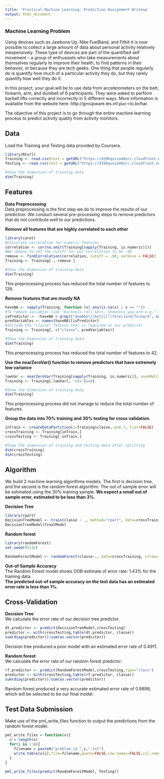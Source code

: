 ```yaml
---
title: 'Practical Machine Learning: Prediction Assignment Writeup'
output: html_document
---
```

  
### Machine Learning Problem
Using devices such as Jawbone Up, Nike FuelBand, and Fitbit it is now possible to collect a large amount of data about personal activity relatively inexpensively. These type of devices are part of the quantified self movement – a group of enthusiasts who take measurements about themselves regularly to improve their health, to find patterns in their behavior, or because they are tech geeks. One thing that people regularly do is quantify how much of a particular activity they do, but they rarely quantify how well they do it. 

In this project, your goal will be to use data from accelerometers on the belt, forearm, arm, and dumbell of 6 participants. They were asked to perform barbell lifts correctly and incorrectly in 5 different ways. More information is available from the website here: http://groupware.les.inf.puc-rio.br/har.  

The objective of this project is to go through the entire machine learning process to predict activity quality from activity monitors.
  
## Data  
Load the Training and Testing data provided by Coursera.

```r
library(RCurl)
Training <- read.csv(text = getURL("https://d396qusza40orc.cloudfront.net/predmachlearn/pml-training.csv"))
Testing <- read.csv(text = getURL("https://d396qusza40orc.cloudfront.net/predmachlearn/pml-testing.csv"))

#Show the dimension of training data
dim(Training)
```
  
## Features
**Data Preprocessing**  
Data preprocessing is the first step we do to improve the results of our prediction. We conduct several pre-processing steps to remove predictors that do not contribute well to our predictions.
  
**Remove all features that are highly correlated to each other**
```r
library(caret)
#Calculate correlation for numeric features
correlation <- cor(na.omit(Training[sapply(Training, is.numeric)]))
#We choose to set the cutoff for our correlation to be .90
remove <- findCorrelation(correlation, cutoff = .90, verbose = FALSE)
Training <- Training[ ,-remove ]

#Show the dimension of training data
dim(Training)
```
This preprocessing process has reduced the total number of features to 126.  
  
**Remove features that are mostly NA**
```r
haveNA <- sapply(Training, function (x) any(is.na(x) | x == ""))
#To remove variables like "kurtosis_roll_belt, skewness_yaw_arm e.g." that are mostly empty
isPredictor <- !haveNA & grepl("dumbbell|belt|[^(fore)]arm|forearm", names(haveNA))
predVariables <- names(haveNA)[isPredictor]
#Include the "classe" feature that is required as our predictor
Training <- Training[, c("classe", predVariables)]

#Show the dimension of training data
dim(Training)
```
This preprocessing process has reduced the total number of features to 42.  
  
**Use the nearZeroVar() function to remove predictors that have extremely low variance**
```r
lowVar <- nearZeroVar(Training[sapply(Training, is.numeric)], saveMetrics = TRUE)
Training <- Training[,lowVar[, 'nzv']==0]

#Show the dimension of training data
dim(Training)
```
This preprocessing process did not manage to reduce the total number of features.  
  
**Group the data into 70% training and 30% testing for cross validation.**
```r
inTrain <- createDataPartition(y=Training$classe, p=0.7, list=FALSE)
crossTraining <- Training[inTrain,]
crossTesting <- Training[-inTrain,]

#Show the dimension of training and testing data after splitting
dim(crossTraining)
dim(crossTesting)
```
  
## Algorithm
We build 2 machine learning algorithms models. The first is decision tree, and the second is the random forest algorithm. The out of sample error will be estimated using the 30% training sample. **We expect a small out of sample error, estimated to be less than 3%.**  

**Decision Tree**
```r
library(rpart)
DecisionTreeModel <- train(classe ~ ., method="rpart", data=crossTraining)
DecisionTreeModel$finalModel
```
  
**Random forest**
```r
library(randomForest)
set.seed(95135)

RandomForestModel <- randomForest(classe~., data=crossTraining, ntree=150)
```
  
**Out-of Sample Accuracy**  
The Random Forest model shows OOB estimate of error rate: 1.43% for the training data.  
**The predicted out-of sample accuracy on the test data has an estimated error rate is less than 1%.**
  
## Cross-Validation  
**Decision Tree**  
We calculate the error rate of our decision tree predictor.
```r
dt.predictor <- predict(DecisionTreeModel,crossTesting)
predictor <- with(crossTesting,table(dt.predictor, classe))
sum(diag(predictor))/sum(as.vector(predictor))
```
Decision tree produced a poor model with an estimated error rate of 0.4911.
  
**Random forest**  
We calculate the error rate of our random forest predictor.
```r
rf.predictor <- predict(RandomForestModel,crossTesting,type="class")
predictor <- with(crossTesting,table(rf.predictor, classe))
sum(diag(predictor))/sum(as.vector(predictor)) 
```
Random forest produced a very accurate estimated error rate of 0.9898, which will be selected to be our final model.  

## Test Data Submission
Make use of the pml_write_files function to output the predictions from the random forest model.
```r
pml_write_files = function(x){
  n = length(x)
  for(i in 1:n){
    filename = paste0("problem_id_",i,".txt")
    write.table(x[i],file=filename,quote=FALSE,row.names=FALSE,col.names=FALSE)
  }
}

pml_write_files(predict(RandomForestModel, Testing))

```